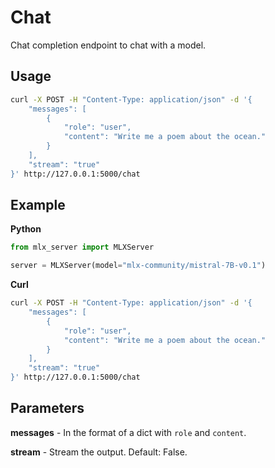 # Chat

Chat completion endpoint to chat with a model.

## Usage

```bash copy
curl -X POST -H "Content-Type: application/json" -d '{
    "messages": [
        {
            "role": "user",
            "content": "Write me a poem about the ocean."
        }
    ],
    "stream": "true"
}' http://127.0.0.1:5000/chat
```

## Example

**Python**

```python
from mlx_server import MLXServer

server = MLXServer(model="mlx-community/mistral-7B-v0.1")
```

**Curl**

```bash copy
curl -X POST -H "Content-Type: application/json" -d '{
    "messages": [
        {
            "role": "user",
            "content": "Write me a poem about the ocean."
        }
    ],
    "stream": "true"
}' http://127.0.0.1:5000/chat
```

## Parameters

**messages** - In the format of a dict with `role` and `content`.

**stream** - Stream the output. Default: False.
